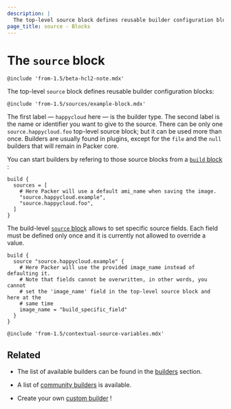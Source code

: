 ```yaml
---
description: |
  The top-level source block defines reusable builder configuration blocks
page_title: source - Blocks
---
```


# The `source` block

`@include 'from-1.5/beta-hcl2-note.mdx'`

The top-level `source` block defines reusable builder configuration blocks:

`@include 'from-1.5/sources/example-block.mdx'`

The first label — `happycloud` here — is the builder type. The second label is
the name or identifier you want to give to the source. There can be only one
`source.happycloud.foo` top-level source block; but it can be used more than
once. Builders are usually found in plugins, except for the `file` and the
`null` builders that will remain in Packer core.

You can start builders by refering to those source blocks from a [`build`
block](/docs/templates/hcl_templates/blocks/build) :

```hcl
build {
  sources = [
    # Here Packer will use a default ami_name when saving the image.
    "source.happycloud.example",
    "source.happycloud.foo",
  ]
}
```

The build-level [`source`
block](/docs/templates/hcl_templates/blocks/build/source) allows to set specific
source fields. Each field must be defined only once and it is currently not
allowed to override a value.

```hcl
build {
  source "source.happycloud.example" {
    # Here Packer will use the provided image_name instead of defaulting it.
    # Note that fields cannot be overwritten, in other words, you cannot
    # set the 'image_name' field in the top-level source block and here at the
    # same time
    image_name = "build_specific_field"
  }
}
```

`@include 'from-1.5/contextual-source-variables.mdx'`

## Related

- The list of available builders can be found in the [builders](/docs/builders)
  section.

- A list of [community
  builders](/community-tools#community-builders) is available.

- Create your own [custom builder](/docs/extending/custom-builders) !

